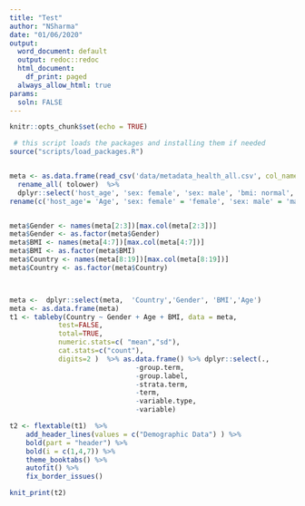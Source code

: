 ```yaml
---
title: "Test"
author: "NSharma"
date: "01/06/2020"
output:
  word_document: default
  output: redoc::redoc
  html_document:
    df_print: paged
  always_allow_html: true  
params:
  soln: FALSE  
---
```



```r
knitr::opts_chunk$set(echo = TRUE)

 # this script loads the packages and installing them if needed
source("scripts/load_packages.R")


meta <- as.data.frame(read_csv('data/metadata_health_all.csv', col_names = TRUE))%>%
  rename_all( tolower)  %>%
  dplyr::select('host_age', 'sex: female', 'sex: male', 'bmi: normal', 'bmi: obese','bmi: overweight', 'bmi: underweight', 'country: brazil','country: canada', 'country: china','country: denmark',  'country: france', 'country: germany',  'country: italy','country: new zealand', 'country: spain',  'country: tanzania, united republic of',  'country: united kingdom',  'country: united states of america') %>%
rename(c('host_age'= 'Age', 'sex: female' = 'female', 'sex: male' = 'male', 'bmi: normal' = 'normal', 'bmi: obese' = 'obese','bmi: overweight' = 'overweight', 'bmi: underweight' = 'underweight', 'country: brazil' = 'Brazil','country: canada' = 'Canada', 'country: china' = "China",'country: denmark' = "Denmark",  'country: france'= "France",'country: germany'= "Germany", 'country: italy'= "Italy",'country: new zealand' = "New Zealand", 'country: spain' = "Spain",  'country: tanzania, united republic of' = "Tanzania",  'country: united kingdom' = "UK",  'country: united states of america' = "USA"))


meta$Gender <- names(meta[2:3])[max.col(meta[2:3])]  
meta$Gender <- as.factor(meta$Gender)
meta$BMI <- names(meta[4:7])[max.col(meta[4:7])] 
meta$BMI <- as.factor(meta$BMI)
meta$Country <- names(meta[8:19])[max.col(meta[8:19])] 
meta$Country <- as.factor(meta$Country)



meta <-  dplyr::select(meta,  'Country','Gender', 'BMI','Age')
meta <- as.data.frame(meta)
t1 <- tableby(Country ~ Gender + Age + BMI, data = meta,
            test=FALSE,
            total=TRUE,
            numeric.stats=c( "mean","sd"),
            cat.stats=c("count"), 
            digits=2 )  %>% as.data.frame() %>% dplyr::select(.,
                               -group.term,
                               -group.label,
                               -strata.term,
                               -term,
                               -variable.type,
                               -variable) 

t2 <- flextable(t1)  %>% 
    add_header_lines(values = c("Demographic Data") ) %>% 
    bold(part = "header") %>%
    bold(i = c(1,4,7)) %>%
    theme_booktabs() %>% 
    autofit() %>% 
    fix_border_issues() 

```

```r
knit_print(t2)
```

